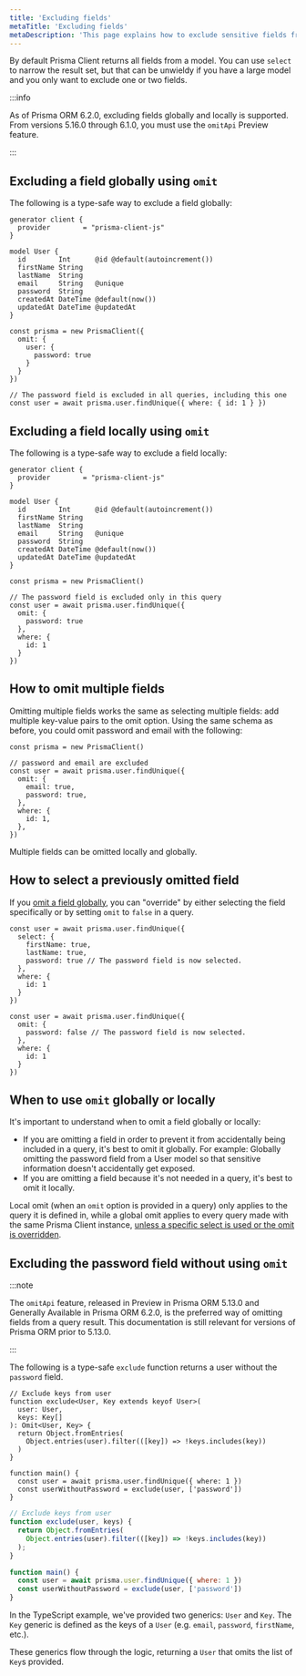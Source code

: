 ```yaml
---
title: 'Excluding fields'
metaTitle: 'Excluding fields'
metaDescription: 'This page explains how to exclude sensitive fields from Prisma Client'
---
```


By default Prisma Client returns all fields from a model. You can use `select` to narrow the result set, but that can be unwieldy if you have a large model and you only want to exclude one or two fields.

:::info

As of Prisma ORM 6.2.0, excluding fields globally and locally is supported. From versions 5.16.0 through 6.1.0, you must use the `omitApi` Preview feature.

:::

## Excluding a field globally using `omit`

The following is a type-safe way to exclude a field globally:

<TabbedContent code>

<TabItem value="Schema">

```prisma
generator client {
  provider        = "prisma-client-js"
}

model User {
  id        Int      @id @default(autoincrement())
  firstName String
  lastName  String
  email     String   @unique
  password  String
  createdAt DateTime @default(now())
  updatedAt DateTime @updatedAt
}
```

</TabItem>

<TabItem value="Code">

```tsx
const prisma = new PrismaClient({
  omit: {
    user: {
      password: true
    }
  }
})

// The password field is excluded in all queries, including this one
const user = await prisma.user.findUnique({ where: { id: 1 } })
```

</TabItem>

</TabbedContent>

## Excluding a field locally using `omit`

The following is a type-safe way to exclude a field locally:

<TabbedContent code>

<TabItem value="Schema">

```prisma
generator client {
  provider        = "prisma-client-js"
}

model User {
  id        Int      @id @default(autoincrement())
  firstName String
  lastName  String
  email     String   @unique
  password  String
  createdAt DateTime @default(now())
  updatedAt DateTime @updatedAt
}
```

</TabItem>

<TabItem value="Code">

```tsx
const prisma = new PrismaClient()

// The password field is excluded only in this query
const user = await prisma.user.findUnique({
  omit: {
    password: true
  },
  where: { 
    id: 1 
  } 
})
```

</TabItem>

</TabbedContent>

## How to omit multiple fields

Omitting multiple fields works the same as selecting multiple fields: add multiple key-value pairs to the omit option.
Using the same schema as before, you could omit password and email with the following:

```tsx
const prisma = new PrismaClient()

// password and email are excluded
const user = await prisma.user.findUnique({
  omit: {
    email: true,
    password: true,
  },
  where: {
    id: 1,
  },
})
```

Multiple fields can be omitted locally and globally.

## How to select a previously omitted field

If you [omit a field globally](#excluding-a-field-globally-using-omit), you can "override" by either selecting the field specifically or by setting `omit` to `false` in a query.

<TabbedContent code>

<TabItem value="Explicit Select">

```tsx
const user = await prisma.user.findUnique({
  select: {
    firstName: true,
    lastName: true,
    password: true // The password field is now selected.
  },
  where: {
    id: 1
  }
})
```

</TabItem>

<TabItem value="Omit False">

```tsx
const user = await prisma.user.findUnique({
  omit: {
    password: false // The password field is now selected.
  },
  where: {
    id: 1
  }
})
```

</TabItem>

</TabbedContent>

## When to use `omit` globally or locally

It's important to understand when to omit a field globally or locally:

- If you are omitting a field in order to prevent it from accidentally being included in a query, it's best to omit it globally. For example: Globally omitting the password field from a User model so that sensitive information doesn't accidentally get exposed.
- If you are omitting a field because it's not needed in a query, it's best to omit it locally.

Local omit (when an `omit` option is provided in a query) only applies to the query it is defined in, while a global omit applies to every query made with the same Prisma Client instance, [unless a specific select is used or the omit is overridden](#how-to-select-a-previously-omitted-field).

## Excluding the password field without using `omit`

:::note

The `omitApi` feature, released in Preview in Prisma ORM 5.13.0 and Generally Available in Prisma ORM 6.2.0, is the preferred way of omitting fields from a query result. This documentation is still relevant for versions of Prisma ORM prior to 5.13.0.

:::

The following is a type-safe `exclude` function returns a user without the `password` field.

<TabbedContent code>

<TabItem value="TypeScript">

```tsx
// Exclude keys from user
function exclude<User, Key extends keyof User>(
  user: User,
  keys: Key[]
): Omit<User, Key> {
  return Object.fromEntries(
    Object.entries(user).filter(([key]) => !keys.includes(key))
  )
}

function main() {
  const user = await prisma.user.findUnique({ where: 1 })
  const userWithoutPassword = exclude(user, ['password'])
}
```

</TabItem>

<TabItem value="JavaScript">

```js
// Exclude keys from user
function exclude(user, keys) {
  return Object.fromEntries(
    Object.entries(user).filter(([key]) => !keys.includes(key))
  );
}

function main() {
  const user = await prisma.user.findUnique({ where: 1 })
  const userWithoutPassword = exclude(user, ['password'])
}
```

</TabItem>

</TabbedContent>

In the TypeScript example, we've provided two generics: `User` and `Key`. The `Key` generic is defined as the keys of a `User` (e.g. `email`, `password`, `firstName`, etc.).

These generics flow through the logic, returning a `User` that omits the list of `Key`s provided.
